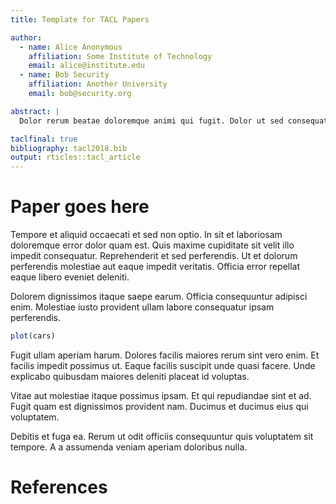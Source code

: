 ```yaml
---
title: Template for TACL Papers

author:
  - name: Alice Anonymous
    affiliation: Some Institute of Technology
    email: alice@institute.edu
  - name: Bob Security
    affiliation: Another University
    email: bob@security.org

abstract: |
  Dolor rerum beatae doloremque animi qui fugit. Dolor ut sed consequatur rem facilis. Unde quisquam id et voluptate et natus. Amet assumenda rerum autem reiciendis. Et sed et deserunt possimus cupiditate aut totam fuga.

taclfinal: true
bibliography: tacl2018.bib
output: rticles::tacl_article
---
```



# Paper goes here

Tempore et aliquid occaecati et sed non optio. In sit et laboriosam doloremque error dolor quam est. Quis maxime cupiditate sit velit illo impedit consequatur. Reprehenderit et sed perferendis. Ut et dolorum perferendis molestiae aut eaque impedit veritatis. Officia error repellat eaque libero eveniet deleniti.

Dolorem dignissimos itaque saepe earum. Officia consequuntur adipisci enim. Molestiae iusto provident ullam labore consequatur ipsam perferendis.

```r
plot(cars)
```

Fugit ullam aperiam harum. Dolores facilis maiores rerum sint vero enim. Et facilis impedit possimus ut. Eaque facilis suscipit unde quasi facere. Unde explicabo quibusdam maiores deleniti placeat id voluptas.

Vitae aut molestiae itaque possimus ipsam. Et qui repudiandae sint et ad. Fugit quam est dignissimos provident nam. Ducimus et ducimus eius qui voluptatem.

Debitis et fuga ea. Rerum ut odit officiis consequuntur quis voluptatem sit tempore. A a assumenda veniam aperiam doloribus nulla.

# References
